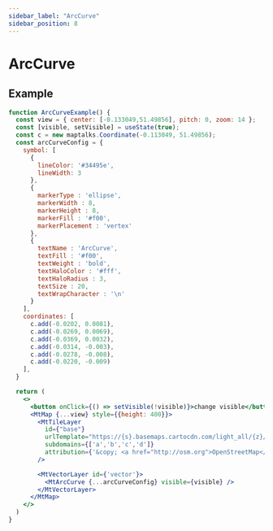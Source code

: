 ```yaml
---
sidebar_label: "ArcCurve"
sidebar_position: 8
---
```


# ArcCurve

## Example

```jsx live=true
function ArcCurveExample() {
  const view = { center: [-0.133049,51.49856], pitch: 0, zoom: 14 };
  const [visible, setVisible] = useState(true);
  const c = new maptalks.Coordinate(-0.113049, 51.49856);
  const arcCurveConfig = {
    symbol: [
      {
        lineColor: '#34495e',
        lineWidth: 3
      },
      {
        markerType : 'ellipse',
        markerWidth : 8,
        markerHeight : 8,
        markerFill : '#f00',
        markerPlacement : 'vertex'
      },
      {
        textName : 'ArcCurve',
        textFill : '#f00',
        textWeight : 'bold',
        textHaloColor : '#fff',
        textHaloRadius : 3,
        textSize : 20,
        textWrapCharacter : '\n'
      }
    ],
    coordinates: [
      c.add(-0.0202, 0.0081),
      c.add(-0.0269, 0.0069),
      c.add(-0.0369, 0.0032),
      c.add(-0.0314, -0.003),
      c.add(-0.0278, -0.008),
      c.add(-0.0220, -0.009)
    ],
  }

  return (
    <>
      <button onClick={() => setVisible(!visible)}>change visible</button>
      <MtMap {...view} style={{height: 400}}>
        <MtTileLayer
          id={"base"}
          urlTemplate="https://{s}.basemaps.cartocdn.com/light_all/{z}/{x}/{y}.png"
          subdomains={['a','b','c','d']}
          attribution={'&copy; <a href="http://osm.org">OpenStreetMap</a> contributors, &copy; <a href="https://carto.com/">CARTO</a>'}
        />

        <MtVectorLayer id={'vector'}>
          <MtArcCurve {...arcCurveConfig} visible={visible} />
        </MtVectorLayer>
      </MtMap>
    </>
  )
}

```
